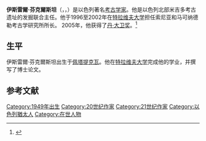 {{expand English|time=2017-11-13}}
'''伊斯雷爾·芬克爾斯坦'''（{{lang-he|ישראל פינקלשטיין}}，{{lang-en|Israel Finkelstein}}，{{bd|1949年|3月29日}}）是以色列著名[[考古学家|考古学家]]。他是以色列北部米吉多考古遗址的发掘联合主任。他于1996至2002年在[[特拉维夫大学|特拉维夫大学]]担任索尼亚和马可纳德勒考古学研究所所长。 2005年，他获得了[[丹·大卫奖|丹·大卫奖]]。<ref>{{Cite news|url=http://www.jpost.com/Local-Israel/In-Jerusalem/The-once-and-future-city|title=The once and future city|last=Rossner|first=Rena|date=January 26, 2006|newspaper=The Jerusalem Post|accessdate=November 15, 2009|quote=A 2005 recipient of the prestigious Dan David Prize, awarded for outstanding scientific, technological, cultural or social achievements, Finkelstein contends ...|archive-date=2013-10-04|archive-url=https://web.archive.org/web/20131004153609/http://www.jpost.com/Local-Israel/In-Jerusalem/The-once-and-future-city|dead-url=no}}</ref>
== 生平 ==
伊斯雷爾·芬克爾斯坦出生于[[佩塔提克瓦|佩塔提克瓦]]。他在[[特拉维夫大学|特拉维夫大学]]完成他的学业，并撰写了博士论文。

==参考文献==
{{Reflist}}
[[Category:1949年出生|Category:1949年出生]]
[[Category:20世纪作家|Category:20世纪作家]]
[[Category:21世纪作家|Category:21世纪作家]]
[[Category:以色列猶太人|Category:以色列猶太人]]
[[Category:在世人物|Category:在世人物]]